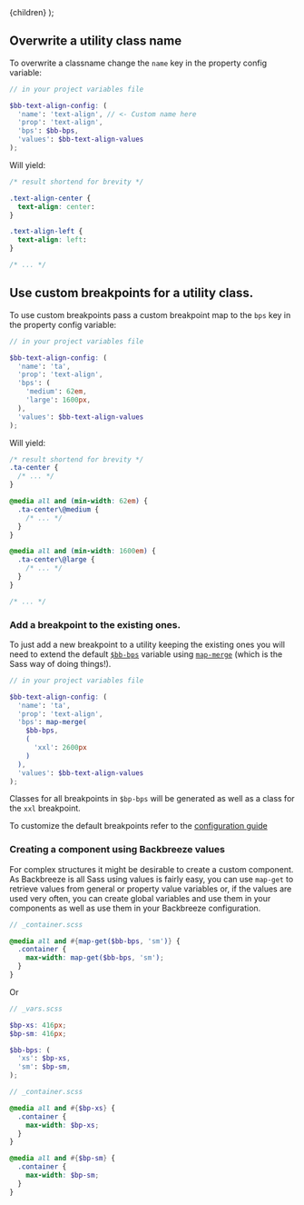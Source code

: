 
  <MdxLayout title="Recipes" subline="Usefull tips for working with Backbreeze">
    {children}
  </MdxLayout>
);

## Overwrite a utility class name

To overwrite a classname change the `name` key in the property config variable:

<!-- prettier-ignore-start -->
```scss
// in your project variables file

$bb-text-align-config: (
  'name': 'text-align', // <- Custom name here
  'prop': 'text-align',
  'bps': $bb-bps,
  'values': $bb-text-align-values
);
```
<!-- prettier-ignore-end -->

Will yield:

```css
/* result shortend for brevity */

.text-align-center {
  text-align: center:
}

.text-align-left {
  text-align: left:
}

/* ... */
```

## Use custom breakpoints for a utility class.

To use custom breakpoints pass a custom breakpoint map to the `bps` key in the property config variable:

<!-- prettier-ignore-start -->
```scss
// in your project variables file

$bb-text-align-config: (
  'name': 'ta',
  'prop': 'text-align',
  'bps': (
    'medium': 62em,
    'large': 1600px,
  ),
  'values': $bb-text-align-values
);
```
<!-- prettier-ignore-end -->

Will yield:

```css
/* result shortend for brevity */
.ta-center {
  /* ... */
}

@media all and (min-width: 62em) {
  .ta-center\@medium {
    /* ... */
  }
}

@media all and (min-width: 1600em) {
  .ta-center\@large {
    /* ... */
  }
}

/* ... */
```

### Add a breakpoint to the existing ones.

To just add a new breakpoint to a utility keeping the existing ones you will need to extend the default [`$bb-bps`](/configuration/#bb-bps) variable using [`map-merge`](https://sass-lang.com/documentation/modules/map#merge) (which is the Sass way of doing things!).

<!-- prettier-ignore-start -->
```scss
// in your project variables file

$bb-text-align-config: (
  'name': 'ta',
  'prop': 'text-align',
  'bps': map-merge(
    $bb-bps,
    (
      'xxl': 2600px
    )
  ),
  'values': $bb-text-align-values
);
```
<!-- prettier-ignore-end -->

Classes for all breakpoints in `$bp-bps` will be generated as well as a class for the `xxl` breakpoint.

To customize the default breakpoints refer to the [configuration guide](/configuration/#bb-bps)

### Creating a component using Backbreeze values

For complex structures it might be desirable to create a custom component. As Backbreeze is all Sass using values is fairly easy, you can use `map-get` to retrieve values from general or property value variables or, if the values are used very often, you can create global variables and use them in your components as well as use them in your Backbreeze configuration.

```scss
// _container.scss

@media all and #{map-get($bb-bps, 'sm')} {
  .container {
    max-width: map-get($bb-bps, 'sm');
  }
}
```

Or

```scss
// _vars.scss

$bp-xs: 416px;
$bp-sm: 416px;

$bb-bps: (
  'xs': $bp-xs,
  'sm': $bp-sm,
);
```

```scss
// _container.scss

@media all and #{$bp-xs} {
  .container {
    max-width: $bp-xs;
  }
}

@media all and #{$bp-sm} {
  .container {
    max-width: $bp-sm;
  }
}
```

<!--
@TODO
- creating a component
  - container
  - button
-->

<!-- ## Creating a custom utility class

- Buy in / Buy out (ho to incorportate & remove Backbreeze to an existing project)

There are two ways to create custom

- creating a custom utility
  - eg. animation
- use values from general vars in my code / in combination with custom values
- print styles
- Pittfalls: order of configuration == order of class creation
- multi property utility classes -->

